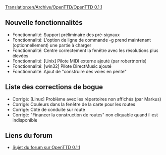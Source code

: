 [[Translation:en/Archive/OpenTTD/OpenTTD 0.1.1]]


{{fr/Archive/OpenTTD/Livraison|prec=en/Archive/OpenTTD/OpenTTD 0.1|suiv=en/Archive/OpenTTD/OpenTTD 0.1.2|date=14/03/2004}}

==Nouvelle fonctionnalités==
*Fonctionnalité: Support préliminaire des pré-signaux
*Fonctionnalité: L'option de ligne de commande -g prend maintenant (optionnellement) une partie à charger
*Fonctionnalité: Centre correctement la fenêtre avec les résolutions plus élevées
*Fonctionnalité: [Unix] Pilote MIDI externe ajouté (par robertnorris)
*Fonctionnalité: [win32] Pilote DirectMusic ajouté
*Fonctionnalité: Ajout de "construire des voies en pente"

==Liste des corrections de bogue==
*Corrigé: [Linux] Problème avec les répertoires non affichés (par Markus)
*Corrigé: Couleurs dans la fenêtre de la carte pour les routes
*Corrigé: Côté de conduite sur route
*Corrigé: "Financer la construction de routes" non cliquable quand il est indisponible

==Liens du forum==
*[http://www.tt-forums.net/viewtopic.php?f=29&t=6707 Sujet du forum sur OpenTTD 0.1.1]